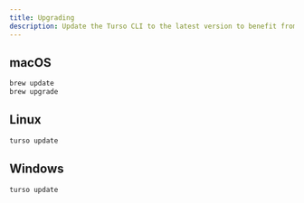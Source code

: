 ```yaml
---
title: Upgrading
description: Update the Turso CLI to the latest version to benefit from all the latest features, and fixes.
---
```


## macOS

```bash
brew update
brew upgrade
```

## Linux

```bash
turso update
```

## Windows

```bash
turso update
```
